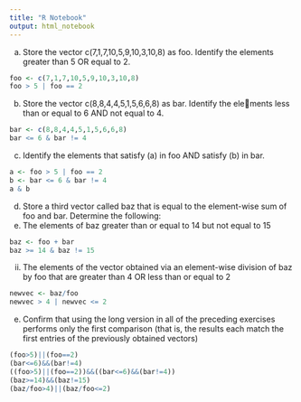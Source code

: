 ```yaml
---
title: "R Notebook"
output: html_notebook
---
```

a. Store the vector c(7,1,7,10,5,9,10,3,10,8) as foo. Identify the
elements greater than 5 OR equal to 2.
```r
foo <- c(7,1,7,10,5,9,10,3,10,8)
foo > 5 | foo == 2
```

b. Store the vector c(8,8,4,4,5,1,5,6,6,8) as bar. Identify the elements less than or equal to 6 AND not equal to 4.
```r
bar <- c(8,8,4,4,5,1,5,6,6,8)
bar <= 6 & bar != 4

```

c. Identify the elements that satisfy (a) in foo AND satisfy (b) in bar.
```r
a <- foo > 5 | foo == 2
b <- bar <= 6 & bar != 4
a & b
```

d. Store a third vector called baz that is equal to the element-wise
sum of foo and bar. Determine the following:
i. The elements of baz greater than or equal to 14 but not equal to 15
```r
baz <- foo + bar
baz >= 14 & baz != 15
```


ii. The elements of the vector obtained via an element-wise
division of baz by foo that are greater than 4 OR less than or
equal to 2
```r
newvec <- baz/foo
newvec > 4 | newvec <= 2
```

e. Confirm that using the long version in all of the preceding
exercises performs only the first comparison (that is, the results
each match the first entries of the previously obtained vectors)
```r
(foo>5)||(foo==2)
(bar<=6)&&(bar!=4)
((foo>5)||(foo==2))&&((bar<=6)&&(bar!=4))
(baz>=14)&&(baz!=15)
(baz/foo>4)||(baz/foo<=2)

```

